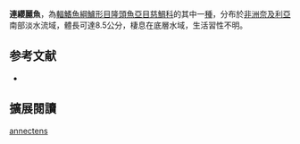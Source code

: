 {{Speciesbox
| name = 連纓麗魚
| status = NE
| status_system = IUCN3.1
| image = 
| image_width = 240px
| genus = Thysochromis
| species = annectens
| authority = [[Boulenger|Boulenger]], 1913
| synonyms = *''Pelmatochromis annectens''<br /><small>Boulenger, 1913</small>
*''Thysia annectens''<br /><small>Boulenger, 1913</small>
}}

'''連纓麗魚'''，為[[輻鰭魚綱|輻鰭魚綱]][[鱸形目|鱸形目]][[隆頭魚亞目|隆頭魚亞目]][[慈鯛科|慈鯛科]]的其中一[[種|種]]，分布於[[非洲|非洲]][[奈及利亞|奈及利亞]]南部淡水流域，體長可達8.5公分，棲息在底層水域，生活習性不明。
==参考文献==
*{{FishBase_species|genus=Thysochromis|species=annectens|year=2013|month=5}}

== 擴展閱讀 ==
{{refbegin}}
{{wikispecies-inline|Thysochromis annectens|連纓麗魚}}
{{refend}}
{{Taxonbar|from=Q5510298}}

[[Category:纓麗魚屬|annectens]]


{{鱸形目小作品}}